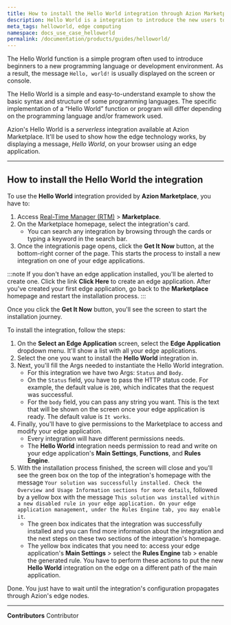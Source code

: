 ```yaml
---
title: How to install the Hello World integration through Azion Marketplace
description: Hello World is a integration to introduce the new users to the edge.
meta_tags: helloworld, edge computing
namespace: docs_use_case_helloworld
permalink: /documentation/products/guides/helloworld/
---
```


The Hello World function is a simple program often used to introduce beginners to a new programming language or development environment. As a result, the message `Hello, world!` is usually displayed on the screen or console.

The Hello World is a simple and easy-to-understand example to show the basic syntax and structure of some programming languages. The specific implementation of a “Hello World” function or program will differ depending on the programming language and/or framework used.

Azion's Hello World is a *serverless* integration available at Azion Marketplace. It'll be used to show how the edge technology works, by displaying a message, *Hello World*, on your browser using an edge application.

---

## How to install the Hello World the integration

To use the **Hello World** integration provided by **Azion Marketplace**, you have to:

1. Access [Real-Time Manager (RTM)](/en/documentation/products/guides/how-to-access-rtm/) > **Marketplace**.
2. On the Marketplace homepage, select the integration's card.
    - You can search any integration by browsing through the cards or typing a keyword in the search bar.
3. Once the integrationis page opens, click the **Get It Now** button, at the bottom-right corner of the page. This starts the process to install a new integration on one of your edge applications.

:::note
If you don't have an edge application installed, you'll be alerted to create one. Click the link **Click Here** to create an edge application. After you've created your first edge application, go back to the **Marketplace** homepage and restart the installation process.
:::

Once you click the **Get It Now** button, you'll see the screen to start the installation journey.

To install the integration, follow the steps:

1. On the **Select an Edge Application** screen, select the **Edge Application** dropdown menu. It'll show a list with all your edge applications.
2. Select the one you want to install the **Hello World** integration in.
3. Next, you'll fill the Args needed to instantiate the Hello World integration.
    - For this integration we have two Args: `Status` and `Body`.
    - On the `Status` field, you have to pass the HTTP status code. For example, the default value is `200`, which indicates that the request was successful.
    - For the `body` field, you can pass any string you want. This is the text that will be shown on the screen once your edge application is ready. The default value is `It works`.
4. Finally, you'll have to give permissions to the Marketplace to access and modify your edge application.
    - Every integration will have different permissions needs.
    - The **Hello World** integration needs permission to read and write on your edge application's **Main Settings**, **Functions**, and **Rules Engine**.
5. With the installation process finished, the screen will close and you'll see the green box on the top of the integration's homepage with the message `Your solution was successfully installed. Check the Overview and Usage Information sections for more details`, followed by a yellow box with the message `This solution was installed within a new disabled rule in your edge application. On your edge application management, under the Rules Engine tab, you may enable it`.
    - The green box indicates that the integration was successfully installed and you can find more information about the integration and the next steps on these two sections of the integration's homepage.
    - The yellow box indicates that you need to: access your edge application's **Main Settings** > select the **Rules Engine** tab > enable the generated rule. You have to perform these actions to put the new **Hello World** integration on the edge on a different path of the main application.

Done. You just have to wait until the integration's configuration propagates through Azion's edge nodes.



---


**Contributors** <ContributorList>Contributor</ContributorList>
